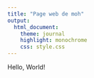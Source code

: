 ```yaml
---
title: "Page web de moh"
output:
  html_document:
    theme: journal
    highlight: monochrome
    css: style.css
---
```


Hello, World!